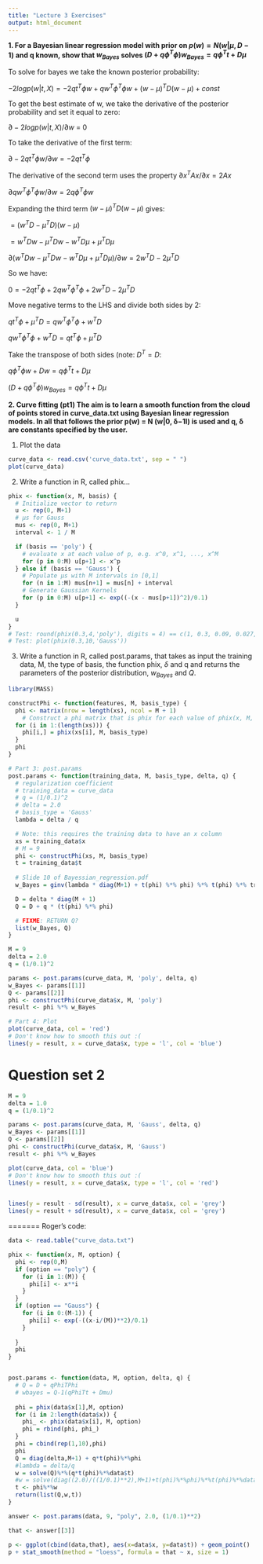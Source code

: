 ```yaml
---
title: "Lecture 3 Exercises"
output: html_document
---
```


**1. For a Bayesian linear regression model with prior on $p(w) = N (w | μ, D−1)$ and q known, show that $w_{Bayes}$ solves $(D + q\phi^{T}\phi)w_{Bayes} = q\phi^{T}t + Dμ$**

To solve for bayes we take the known posterior probability:

$−2 log p(w|t,X) = −2qt^{T}\phi w + qw^{T}\phi^{T}\phi w + (w − μ)^{T}D(w − μ) + const$

To get the best estimate of w, we take the derivative of the posterior probability and set it equal to zero:

$\partial −2 log p(w|t, X)/\partial w$ = 0

To take the derivative of the first term:

$\partial −2qt^{T}\phi w/\partial w = −2qt^{T}\phi$

The derivative of the second term uses the property $\partial x^{T}Ax/ \partial x = 2Ax$

$\partial q w^{T} \phi^{T} \phi w/\partial w = 2q\phi^{T}\phi w$

Expanding the third term $(w − μ)^{T}D(w − μ)$ gives:

$= (w^{T}D - μ^{T}D)(w - μ)$

$= w^{T}Dw - μ^{T}Dw - w^{T}Dμ + μ^{T}Dμ$

$\partial (w^{T}Dw - μ^{T}Dw - w^{T}Dμ + μ^{T}Dμ) / \partial w = 2w^{T}D - 2μ^{T}D$

So we have:

$0 = -2qt^{T}\phi + 2qw^{T}\phi^{T}\phi + 2w^{T}D - 2μ^{T}D$

Move negative terms to the LHS and divide both sides by 2:

$qt^{T}\phi + μ^{T}D = qw^{T}\phi^{T}\phi + w^{T}D$

$qw^{T}\phi^{T}\phi + w^{T}D = qt^{T}\phi + μ^{T}D$

Take the transpose of both sides (note: $D^{T} = D$:

$q\phi^{T}\phi w + Dw = q\phi^{T}t + Dμ$

$(D + q\phi^{T}\phi)w_{Bayes} = q\phi^{T}t + Dμ$



**2. Curve fitting (pt1) The aim is to learn a smooth function from the cloud of points stored in curve_data.txt using Bayesian linear regression models. In all that follows the prior p(w) = N (w|0, δ−1I) is used and q, δ are constants specified by the user.**

1. Plot the data

```r
curve_data <- read.csv('curve_data.txt', sep = " ")
plot(curve_data)
```

2. Write a function in R, called phix...

```r
phix <- function(x, M, basis) {
  # Initialize vector to return
  u <- rep(0, M+1)
  # μs for Gauss
  mus <- rep(0, M+1)
  interval <- 1 / M

  if (basis == 'poly') {
    # evaluate x at each value of p, e.g. x^0, x^1, ..., x^M
    for (p in 0:M) u[p+1] <- x^p
  } else if (basis == 'Gauss') {
    # Populate μs with M intervals in [0,1]
    for (n in 1:M) mus[n+1] = mus[n] + interval
    # Generate Gaussian Kernels
    for (p in 0:M) u[p+1] <- exp((-(x - mus[p+1])^2)/0.1)
  }

  u
}
# Test: round(phix(0.3,4,'poly'), digits = 4) == c(1, 0.3, 0.09, 0.027, 0.0081)
# Test: plot(phix(0.3,10,'Gauss'))
```

3. Write a function in R, called post.params, that takes as input the training data, M, the type of basis, the function phix, $\delta$ and q and returns the parameters of the posterior distribution, $w_{Bayes}$ and $Q$.

```r
library(MASS)

constructPhi <- function(features, M, basis_type) {
  phi <- matrix(nrow = length(xs), ncol = M + 1)
    # Construct a phi matrix that is phix for each value of phix(x, M, 'Gauss') and append to phi matrix
  for (i in 1:(length(xs))) {
    phi[i,] = phix(xs[i], M, basis_type)
  }
  phi
}

# Part 3: post.params
post.params <- function(training_data, M, basis_type, delta, q) {
  # regularization coefficient
  # training_data = curve_data
  # q = (1/0.1)^2
  # delta = 2.0
  # basis_type = 'Gauss'
  lambda = delta / q

  # Note: this requires the training data to have an x column
  xs = training_data$x
  # M = 9
  phi <- constructPhi(xs, M, basis_type)
  t = training_data$t
  
  # Slide 10 of Bayessian_regression.pdf
  w_Bayes = ginv(lambda * diag(M+1) + t(phi) %*% phi) %*% t(phi) %*% training_data$t

  D = delta * diag(M + 1)
  Q = D + q * (t(phi) %*% phi)

  # FIXME: RETURN Q?
  list(w_Bayes, Q)
}

M = 9
delta = 2.0
q = (1/0.1)^2

params <- post.params(curve_data, M, 'poly', delta, q)
w_Bayes <- params[[1]]
Q <- params[[2]]
phi <- constructPhi(curve_data$x, M, 'poly')
result <- phi %*% w_Bayes

# Part 4: Plot
plot(curve_data, col = 'red')
# Don't know how to smooth this out :(
lines(y = result, x = curve_data$x, type = 'l', col = 'blue')
```

# Question set 2

```r
M = 9
delta = 1.0
q = (1/0.1)^2

params <- post.params(curve_data, M, 'Gauss', delta, q)
w_Bayes <- params[[1]]
Q <- params[[2]]
phi <- constructPhi(curve_data$x, M, 'Gauss')
result <- phi %*% w_Bayes

plot(curve_data, col = 'blue')
# Don't know how to smooth this out :(
lines(y = result, x = curve_data$x, type = 'l', col = 'red')


lines(y = result - sd(result), x = curve_data$x, col = 'grey')
lines(y = result + sd(result), x = curve_data$x, col = 'grey')

```

=======
Roger's code:

```r
data <- read.table("curve_data.txt")

phix <- function(x, M, option) {
  phi <- rep(0,M)
  if (option == "poly") {
    for (i in 1:(M)) {
      phi[i] <- x**i
    }
  }
  if (option == "Gauss") {
    for (i in 0:(M-1)) { 
      phi[i] <- exp(-((x-i/(M))**2)/0.1)
    }
    
  }
  phi
}


post.params <- function(data, M, option, delta, q) {
  # Q = D + qPhiTPhi
  # wbayes = Q-1(qPhiTt + Dmu)
  
  phi = phix(data$x[1],M, option)
  for (i in 2:length(data$x)) {
    phi_ <- phix(data$x[i], M, option)
    phi = rbind(phi, phi_)  
  }
  phi = cbind(rep(1,10),phi)
  phi
  Q = diag(delta,M+1) + q*t(phi)%*%phi
  #lambda = delta/q
  w = solve(Q)%*%(q*t(phi)%*%data$t) 
  #w = solve(diag((2.0)/((1/0.1)**2),M+1)+t(phi)%*%phi)%*%t(phi)%*%data$t
  t <- phi%*%w
  return(list(Q,w,t))
}

answer <- post.params(data, 9, "poly", 2.0, (1/0.1)**2)

that <- answer[[3]]

p <- ggplot(cbind(data,that), aes(x=data$x, y=data$t)) + geom_point()
p + stat_smooth(method = "loess", formula = that ~ x, size = 1)
```
